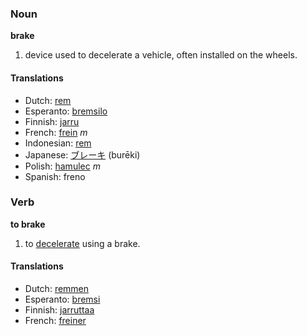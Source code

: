 === Noun ===

'''brake'''
#device used to decelerate a vehicle, often installed on the wheels.
==== Translations ====
*Dutch: [[rem]]
*Esperanto: [[bremsilo]]
*Finnish: [[jarru]]
*French: [[frein]] ''m''
*Indonesian: [[rem]]
*Japanese: [[ブレーキ]] (burēki)
*Polish: [[hamulec]] ''m''
*Spanish: freno

=== Verb ===
'''to brake'''

# to [[decelerate]] using a brake.

==== Translations ====
*Dutch: [[remmen]]
*Esperanto: [[bremsi]]
*Finnish: [[jarruttaa]]
*French: [[freiner]]